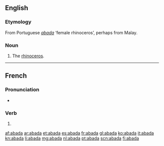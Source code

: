==English==

===Etymology===
From Portuguese ''[[#Portuguese|abada]]'' ‘female rhinoceros’, perhaps from Malay.

===Noun===
{{en-noun}}

# {{obsolete}} The [[rhinoceros]].

----

==French==

===Pronunciation===
* {{homophones|abadas|abadât}}

===Verb===
{{fr-verb-form}}

# {{conjugation of|abader||3|s|[[past historic]]|lang=fr}}

[[af:abada]]
[[ar:abada]]
[[et:abada]]
[[es:abada]]
[[fr:abada]]
[[gl:abada]]
[[ko:abada]]
[[it:abada]]
[[kn:abada]]
[[li:abada]]
[[mg:abada]]
[[nl:abada]]
[[pt:abada]]
[[scn:abada]]
[[fi:abada]]